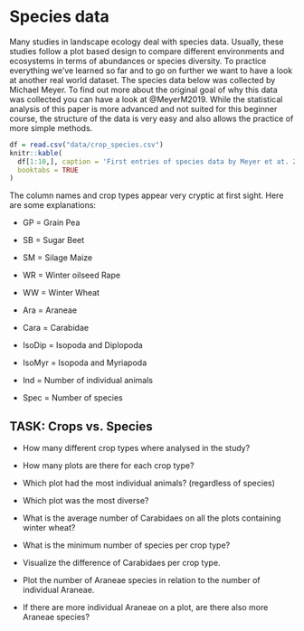 # Species data

Many studies in landscape ecology deal with species data. Usually, these studies follow a plot based design to compare different environments and ecosystems in terms of abundances or species diversity. To practice everything we've learned so far and to go on further we want to have a look at another real world dataset.
The species data below was collected by Michael Meyer. To find out more about the original goal of why this data was collected you can have a look at @MeyerM2019.
While the statistical analysis of this paper is more advanced and not suited for this beginner course, the structure of the data is very easy and also allows the practice of more simple methods.


```r
df = read.csv("data/crop_species.csv")
knitr::kable(
  df[1:10,], caption = 'First entries of species data by Meyer et at. 2019',
  booktabs = TRUE
)
```



The column names and crop types appear very cryptic at first sight. Here are some explanations:


* GP = Grain Pea
* SB = Sugar Beet
* SM = Silage Maize
* WR = Winter oilseed Rape
* WW = Winter Wheat

* Ara = Araneae
* Cara = Carabidae
* IsoDip = Isopoda and Diplopoda
* IsoMyr = Isopoda and Myriapoda

* Ind = Number of individual animals
* Spec = Number of species




## TASK: Crops vs. Species

* How many different crop types where analysed in the study?
* How many plots are there for each crop type?
* Which plot had the most individual animals? (regardless of species)
* Which plot was the most diverse?

* What is the average number of Carabidaes on all the plots containing winter wheat?
* What is the minimum number of species per crop type?
* Visualize the difference of Carabidaes per crop type.

* Plot the number of Araneae species in relation to the number of individual Araneae.
* If there are more individual Araneae on a plot, are there also more Araneae species?


